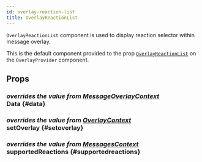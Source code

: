 ```yaml
---
id: overlay-reaction-list
title: OverlayReactionList
---
```



`OverlayReactionList` component is used to display reaction selector within message overlay.

This is the default component provided to the prop [`OverlayReactionList`](../core-components/overlay_provider.mdx#overlayreactionlist) on the `OverlayProvider` component.

## Props

### <div class="description">_overrides the value from [MessageOverlayContext](../contexts/message_overlay_context.mdx#data)_</div> Data {#data}

<MessageOverlayContextData />

### <div class="description">_overrides the value from [OverlayContext](../contexts/overlay_context.mdx#setoverlay)_</div> setOverlay {#setoverlay}

<SetOverlay />

### <div class="description">_overrides the value from [MessagesContext](../contexts/messages_context.mdx#supportedreactions)_</div> supportedReactions {#supportedreactions}

<SupportedReactions />